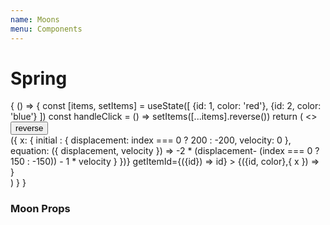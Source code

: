 ```yaml
---
name: Moons 
menu: Components
---
```



# Spring 

<Playground>
  {
    () => {
      const [items, setItems] = useState([
        {id: 1, color: 'red'},
        {id: 2, color: 'blue'}
      ])
      const handleClick = () => setItems([...items].reverse())
      return (
        <>
          <button style={{paddig: '10px'}} onClick={handleClick}>reverse</button>
          <div 
            style={{
                position: 'relative', display: 'flex', justifyContent: 'center', alignItems: 'center', border: 'solid 2px', width: '500px', height: '80px'
            }}
          >
            <Moons
              items={items}
              config={(index) => ({
                x: {
                  initial : { displacement: index === 0 ? 200 : -200, velocity: 0 },
                  equation: ({ displacement, velocity }) => -2 * (displacement- (index === 0 ? 150 : -150)) - 1 * velocity
                }
              })}
              getItemId={({id}) => id}
            >
              {({id, color},{ x }) => 
                <div key={id} style={{position: 'absolute', transform: `translateX(${x}px)`, backgroundColor: color, width: '50px', height: '50px', borderRadius: '9999px'}}/>
              }
            </Moons>
          </div>
        </>
      )
    }
  }
</Playground>

### Moon Props
<Props of={Moons} />